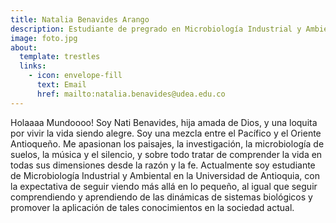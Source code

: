 ```yaml
---
title: Natalia Benavides Arango
description: Estudiante de pregrado en Microbiología Industrial y Ambiental
image: foto.jpg
about:
  template: trestles
  links:
    - icon: envelope-fill
      text: Email
      href: mailto:natalia.benavides@udea.edu.co
---
```


Holaaaa Mundoooo! Soy Nati Benavides, hija amada de Dios, y una loquita por
vivir la vida siendo alegre. Soy una mezcla entre el Pacífico y el Oriente
Antioqueño. Me apasionan los paisajes, la investigación, la microbiología de
suelos, la música y el silencio, y sobre todo tratar de comprender la vida
en todas sus dimensiones desde la razón y la fe. Actualmente soy estudiante
de Microbiología Industrial y Ambiental en la Universidad de Antioquia, con
la expectativa de seguir viendo más allá en lo pequeño, al igual que seguir
comprendiendo y aprendiendo de las dinámicas de sistemas biológicos y
promover la aplicación de tales conocimientos en la sociedad actual.
